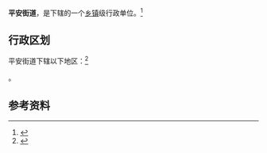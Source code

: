 {{中国乡级行政区|21/11/03/009/000}}

'''平安街道'''，是{{PRC admin/fullname|21/11/03/009/000|3}}下辖的一个[[乡镇|乡镇]]级行政单位。<ref>{{PRC admin/ref sgc|{{PRC admin/parent|21/11/03/009/000}}}}</ref>

== 行政区划 ==

平安街道下辖以下地区：<ref>{{PRC admin/ref sgc|21/11/03/009/000}}</ref>

{{PRC admin/children|21/11/03/009/000}}。

== 参考资料 ==

{{reflist}}

{{行政区划小作品}}
{{PRC admin/navcat|21/11/03/009/000}}